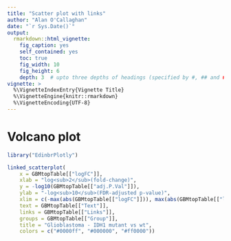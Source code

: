 ```yaml
---
title: "Scatter plot with links"
author: "Alan O'Callaghan"
date: "`r Sys.Date()`"
output:
  rmarkdown::html_vignette:
    fig_caption: yes
    self_contained: yes
    toc: true
    fig_width: 10
    fig_height: 6
    depth: 3  # upto three depths of headings (specified by #, ## and ###)  
vignette: >
  %\VignetteIndexEntry{Vignette Title}
  %\VignetteEngine{knitr::rmarkdown}
  %\VignetteEncoding{UTF-8}
---
```

# Volcano plot

```r
library("EdinbrPlotly")
```

```r
linked_scatterplot(
    x = GBMtopTable[["logFC"]],
    xlab = "log<sub>2</sub>(fold-change)",
    y = -log10(GBMtopTable[["adj.P.Val"]]),
    ylab = "-log<sub>10</sub>(FDR-adjusted p-value)",
    xlim = c(-max(abs(GBMtopTable[["logFC"]])), max(abs(GBMtopTable[["logFC"]]))) * 1.1,
    text = GBMtopTable[["Text"]],
    links = GBMtopTable[["Links"]],
    groups = GBMtopTable[["Group"]],
    title = "Glioblastoma - IDH1 mutant vs wt",
    colors = c("#0000ff", "#000000", "#ff0000"))
```
